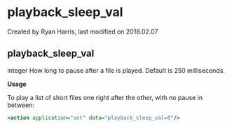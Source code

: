 
# playback_sleep_val 

 Created by  Ryan Harris, last modified on 2018.02.07

## playback_sleep_val

integer How long to pause after a file is played. Default is 250 milliseconds.

**Usage**

To play a list of short files one right after the other, with no pause in between:

```xml
<action application="set" data="playback_sleep_val=0"/>
```


